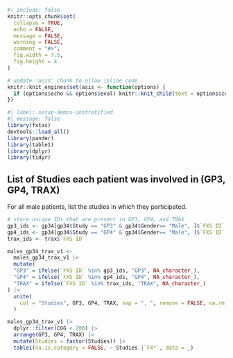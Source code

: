 ```r
#| include: false
knitr::opts_chunk$set(
  collapse = TRUE,
  echo = FALSE,
  message = FALSE,
  warning = FALSE,
  comment = "#>",
  fig.width = 7.5,
  fig.height = 4
)

# update 'asis' chunk to allow inline code
knitr::knit_engines$set(asis <- function(options) {
  if (options$echo && options$eval) knitr::knit_child(text = options$code)
})
```

```r
#| label: setup-demos-unstratified
#| message: false
library(fxtas)
devtools::load_all()
library(pander)
library(table1)
library(dplyr)
library(tidyr)
```

## List of Studies each patient was involved in (GP3, GP4, TRAX)  

For all male patients, list the studies in which they participated.  

```r
# store unique IDs that are present in GP3, GP4, and TRAX
gp3_ids <- gp34[gp34$Study == "GP3" & gp34$Gender== "Male", ]$`FXS ID`
gp4_ids <- gp34[gp34$Study == "GP4" & gp34$Gender== "Male", ]$`FXS ID`
trax_ids <- trax$`FXS ID`

males_gp34_trax_v1 <- 
  males_gp34_trax_v1 |> 
  mutate(
  "GP3" = ifelse(`FXS ID` %in% gp3_ids, "GP3", NA_character_),
  "GP4" = ifelse(`FXS ID` %in% gp4_ids, "GP4", NA_character_),
  "TRAX" = ifelse(`FXS ID` %in% trax_ids, "TRAX", NA_character_)
) |>
  unite(
    col = "Studies", GP3, GP4, TRAX, sep = ", ", remove = FALSE, na.rm = TRUE
  )
```

```r
males_gp34_trax_v1 |> 
  dplyr::filter(CGG < 200) |> 
  arrange(GP3, GP4, TRAX) |> 
  mutate(Studies = factor(Studies)) |> 
  table1(na.is.category = FALSE, ~ Studies |`FX*`, data = _)
```
